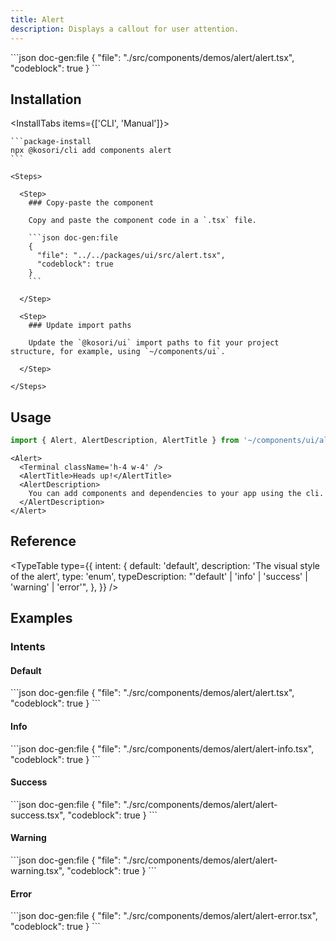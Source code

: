 ```yaml
---
title: Alert
description: Displays a callout for user attention.
---
```


<ComponentPreview name='alert'>
```json doc-gen:file
{
  "file": "./src/components/demos/alert/alert.tsx",
  "codeblock": true
}
```
</ComponentPreview>

## Installation

<InstallTabs items={['CLI', 'Manual']}>

  <Tab value='CLI'>
  
    ```package-install
    npx @kosori/cli add components alert
    ```

  </Tab>

  <Tab value='Manual'>
  
    <Steps>

      <Step>
        ### Copy-paste the component

        Copy and paste the component code in a `.tsx` file.

        ```json doc-gen:file
        {
          "file": "../../packages/ui/src/alert.tsx",
          "codeblock": true
        }
        ```

      </Step>

      <Step>
        ### Update import paths

        Update the `@kosori/ui` import paths to fit your project structure, for example, using `~/components/ui`.

      </Step>

    </Steps>

  </Tab>

</InstallTabs>

## Usage

```ts
import { Alert, AlertDescription, AlertTitle } from '~/components/ui/alert';
```

```tsx
<Alert>
  <Terminal className='h-4 w-4' />
  <AlertTitle>Heads up!</AlertTitle>
  <AlertDescription>
    You can add components and dependencies to your app using the cli.
  </AlertDescription>
</Alert>
```

## Reference

<TypeTable
  type={{
    intent: {
      default: 'default',
      description: 'The visual style of the alert',
      type: 'enum',
      typeDescription: "'default' | 'info' | 'success' | 'warning' | 'error'",
    },
  }}
/>

## Examples

### Intents

#### Default

<ComponentPreview name='alert'>
```json doc-gen:file
{
  "file": "./src/components/demos/alert/alert.tsx",
  "codeblock": true
}
```
</ComponentPreview>

#### Info

<ComponentPreview name='alert-info'>
```json doc-gen:file
{
  "file": "./src/components/demos/alert/alert-info.tsx",
  "codeblock": true
}
```
</ComponentPreview>

#### Success

<ComponentPreview name='alert-success'>
```json doc-gen:file
{
  "file": "./src/components/demos/alert/alert-success.tsx",
  "codeblock": true
}
```
</ComponentPreview>

#### Warning

<ComponentPreview name='alert-warning'>
```json doc-gen:file
{
  "file": "./src/components/demos/alert/alert-warning.tsx",
  "codeblock": true
}
```
</ComponentPreview>

#### Error

<ComponentPreview name='alert-error'>
```json doc-gen:file
{
  "file": "./src/components/demos/alert/alert-error.tsx",
  "codeblock": true
}
```
</ComponentPreview>
